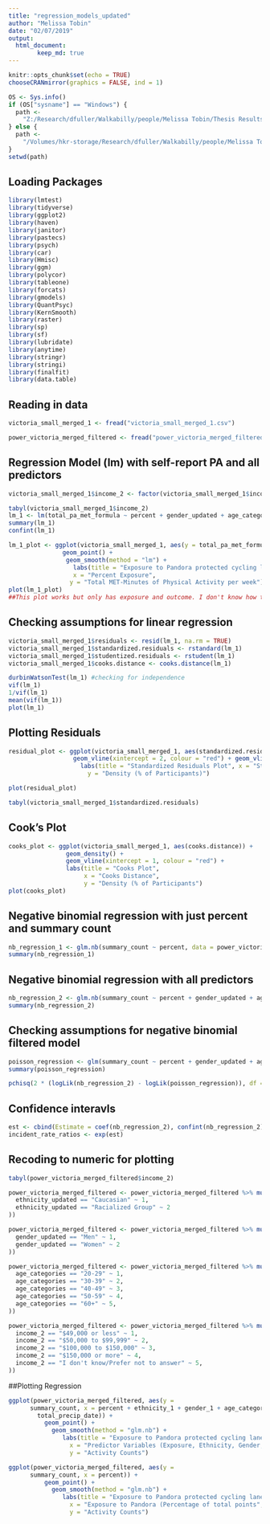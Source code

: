 ```yaml
---
title: "regression_models_updated"
author: "Melissa Tobin"
date: "02/07/2019"
output: 
  html_document:
        keep_md: true
---
```



```r
knitr::opts_chunk$set(echo = TRUE)
chooseCRANmirror(graphics = FALSE, ind = 1)

OS <- Sys.info()
if (OS["sysname"] == "Windows") {
  path <-
    "Z:/Research/dfuller/Walkabilly/people/Melissa Tobin/Thesis Results/INTERACT thesis Analysis"
} else {
  path <-
    "/Volumes/hkr-storage/Research/dfuller/Walkabilly/people/Melissa Tobin/Thesis Results/INTERACT thesis Analysis"
}
setwd(path)
```

## Loading Packages
```r
library(lmtest)
library(tidyverse)
library(ggplot2)
library(haven)
library(janitor)
library(pastecs)
library(psych)
library(car)
library(Hmisc)
library(ggm)
library(polycor)
library(tableone)
library(forcats)
library(gmodels)
library(QuantPsyc)
library(KernSmooth)
library(raster)
library(sp)
library(sf)
library(lubridate)
library(anytime)
library(stringr)
library(stringi)
library(finalfit)
library(data.table)
```

## Reading in data
```r
victoria_small_merged_1 <- fread("victoria_small_merged_1.csv")

power_victoria_merged_filtered <- fread("power_victoria_merged_filtered.csv")
```

## Regression Model (lm) with self-report PA and all predictors 
```r
victoria_small_merged_1$income_2 <- factor(victoria_small_merged_1$income_2, c("$49,000 or less", "$50,000 to $99,999", "$100,000 to $149,999", "$150,000 or more", "I don't know/Prefer not to answer")) 

tabyl(victoria_small_merged_1$income_2)
lm_1 <- lm(total_pa_met_formula ~ percent + gender_updated + age_categories + ethnicity_updated + income_2 + mean_temp_date + total_precip_date, data = victoria_small_merged_1)
summary(lm_1)
confint(lm_1)

lm_1_plot <- ggplot(victoria_small_merged_1, aes(y = total_pa_met_formula, x = percent)) + 
               geom_point() +
                geom_smooth(method = "lm") +         
                  labs(title = "Exposure to Pandora protected cycling lane and Physical Activity (Self-Report)",
                  x = "Percent Exposure",
                 y = "Total MET-Minutes of Physical Activity per week")
plot(lm_1_plot)  
##This plot works but only has exposure and outcome. I don't know how to include all predictor variables
```

## Checking assumptions for linear regression
```r
victoria_small_merged_1$residuals <- resid(lm_1, na.rm = TRUE)
victoria_small_merged_1$standardized.residuals <- rstandard(lm_1)
victoria_small_merged_1$studentized.residuals <- rstudent(lm_1) 
victoria_small_merged_1$cooks.distance <- cooks.distance(lm_1) 

durbinWatsonTest(lm_1) #checking for independence
vif(lm_1)
1/vif(lm_1)
mean(vif(lm_1))
plot(lm_1)
```

## Plotting Residuals
```r
residual_plot <- ggplot(victoria_small_merged_1, aes(standardized.residuals)) + geom_density() +
                  geom_vline(xintercept = 2, colour = "red") + geom_vline(xintercept = -2, colour= "red") +
                    labs(title = "Standardized Residuals Plot", x = "Standarized Residuals",
                      y = "Density (% of Participants)")

plot(residual_plot)

tabyl(victoria_small_merged_1$standardized.residuals)
```

## Cook's Plot
```r
cooks_plot <- ggplot(victoria_small_merged_1, aes(cooks.distance)) +
                geom_density() +
                geom_vline(xintercept = 1, colour = "red") +
                labs(title = "Cooks Plot", 
                     x = "Cooks Distance",
                     y = "Density (% of Participants")
plot(cooks_plot)
```


## Negative binomial regression with just percent and summary count
```r
nb_regression_1 <- glm.nb(summary_count ~ percent, data = power_victoria_merged_filtered)
summary(nb_regression_1)
```

## Negative binomial regression with all predictors
```r
nb_regression_2 <- glm.nb(summary_count ~ percent + gender_updated + age_categories + ethnicity_updated + income_2 + mean_temp_date + total_precip_date, data = power_victoria_merged_filtered)
summary(nb_regression_2)
```

## Checking assumptions for negative binomial filtered model
```r
poisson_regression <- glm(summary_count ~ percent + gender_updated + age_categories + ethnicity_updated + income_2 + mean_temp_date + total_precip_date, family = "poisson", data = power_victoria_merged_filtered)
summary(poisson_regression)

pchisq(2 * (logLik(nb_regression_2) - logLik(poisson_regression)), df = 1, lower.tail = FALSE)
```

## Confidence interavls
```r
est <- cbind(Estimate = coef(nb_regression_2), confint(nb_regression_2))
incident_rate_ratios <- exp(est)
```

## Recoding to numeric for plotting 
```r
tabyl(power_victoria_merged_filtered$income_2)

power_victoria_merged_filtered <- power_victoria_merged_filtered %>% mutate(ethnicity_1 = case_when(
  ethnicity_updated == "Caucasian" ~ 1,
  ethnicity_updated == "Racialized Group" ~ 2
))

power_victoria_merged_filtered <- power_victoria_merged_filtered %>% mutate(gender_1 = case_when(
  gender_updated == "Men" ~ 1,
  gender_updated == "Women" ~ 2
))

power_victoria_merged_filtered <- power_victoria_merged_filtered %>% mutate(age_categories_1 = case_when(
  age_categories == "20-29" ~ 1,
  age_categories == "30-39" ~ 2,
  age_categories == "40-49" ~ 3,
  age_categories == "50-59" ~ 4,
  age_categories == "60+" ~ 5,
))

power_victoria_merged_filtered <- power_victoria_merged_filtered %>% mutate(income_3 = case_when(
  income_2 == "$49,000 or less" ~ 1,
  income_2 == "$50,000 to $99,999" ~ 2,
  income_2 == "$100,000 to $150,000" ~ 3,
  income_2 == "$150,000 or more" ~ 4,
  income_2 == "I don't know/Prefer not to answer" ~ 5,
))

```

##Plotting Regression
```r
ggplot(power_victoria_merged_filtered, aes(y = 
      summary_count, x = percent + ethnicity_1 + gender_1 + age_categories_1 + income_3 + mean_temp_date +
        total_precip_date)) + 
          geom_point() +
            geom_smooth(method = "glm.nb") +
               labs(title = "Exposure to Pandora protected cycling lane and Physical Activity (Activity Counts)",
                 x = "Predictor Variables (Exposure, Ethnicity, Gender, Age, Income, Mean temperature, Total Precipitation (mm)",
                 y = "Activity Counts")
```

```r
ggplot(power_victoria_merged_filtered, aes(y = 
      summary_count, x = percent)) + 
          geom_point() +
            geom_smooth(method = "glm.nb") +
               labs(title = "Exposure to Pandora protected cycling lane and Physical Activity (Activity Counts)",
                 x = "Exposure to Pandora (Percentage of total points",
                 y = "Activity Counts")
```
